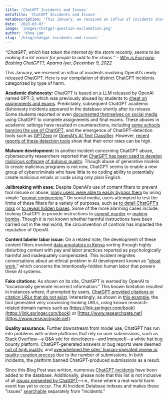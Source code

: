 ```yaml
---
title: 'ChatGPT Incidents and Issues'
metaTitle: 'ChatGPT Incidents and Issues'
metaDescription: 'This January, we received an influx of incidents involving OpenAI’s newly released ChatGPT. Here is our compilation of distinct ChatGPT incidents categorized by type of harm.'
date: '2023-03-07'
image: 'images/chatgpt-question-exclamation.png'
author: 'Khoa Lam'
slug: '/blog/chatgpt-incidents-and-issues'
---
```


_“ChatGPT, which has taken the internet by the storm recently, seems to be making it a lot easier for people to add to the chaos.” – [Why is Everyone Bashing ChatGPT?](https://analyticsindiamag.com/why-is-everyone-bashing-chatgpt/), Aparna Iyer, December 9, 2022_

This January, we received an influx of incidents involving OpenAI’s newly released ChatGPT. Here is our compilation of distinct ChatGPT incidents categorized by type of harm. 

**Academic dishonesty:** ChatGPT is based on a LLM released by OpenAI named GPT-3, which was previously abused by students to [cheat on assignments and exams](/cite/339/). Predictably, subsequent ChatGPT academic dishonesty incidents appeared in the database shortly after its release. Some students reported or even [documented themselves on social media](https://www.tiktok.com/@caleb_sorensen/video/7176768074023226670) using ChatGPT to complete assignments and final exams. These abuses in academic settings have resulted in counteractions, including [some schools banning the use of ChatGPT](https://www.nbcnews.com/tech/tech-news/new-york-city-public-schools-ban-chatgpt-devices-networks-rcna64446), and the emergence of ChatGPT-detection tools such as [GPTZero](https://gptzero.me) or [OpenAI’s AI Text Classifier](https://openai.com/blog/new-ai-classifier-for-indicating-ai-written-text/). However, [recent reports of these detection tools](/cite/466/) show that their error rates can be high.

**Malware development:** In another incident concerning ChatGPT abuse, cybersecurity researchers reported that [ChatGPT has been used to develop malicious software](https://incidentdatabase.ai/cite/443/) [of dubious quality](https://www.washingtonpost.com/politics/2023/01/26/yes-chatgpt-can-write-malware-code-not-well/). Though abuse of generative models to create malicious programs is not new, ChatGPT seems to enable a new group of cybercriminals who have little to no coding ability to potentially create malicious emails or code using only plain English.

**Jailbreaking with ease:** Despite OpenAI’s use of content filters to prevent tool misuse or abuse, [many users were able to easily bypass them](https://incidentdatabase.ai/cite/420/) by using simple “[prompt engineering](https://technical.ly/software-development/prompt-enginnering-chatgpt-dall-e-openai/).” On social media, users attempted to test the limits of these filters for a variety of purposes, such as [to detail ChatGPT’s risks](https://mobile.twitter.com/m1guelpf/status/1598203861294252033) or [to reveal hidden biases](https://www.newstatesman.com/quickfire/2022/12/chatgpt-shows-ai-racism-problem). Some of the more alarming cases include: tricking ChatGPT to provide instructions to [commit murder](https://twitter.com/JustAnkurBagchi/status/1598213680012795905) or [making bombs](https://www.thetimes.co.uk/article/chatgpt-bot-tricked-into-giving-bomb-making-instructions-say-developers-rvktrxqb5). Though it is not known whether harmful instructions have been carried out in the real world, the circumvention of controls has impacted the reputation of OpenAI.

**Content labeler labor issue:** On a related note, the development of these content filters involved [data annotators in Kenya](https://incidentdatabase.ai/cite/450) sorting through highly disturbing content with pay and labor practices reported as psychologically harmful and inadequately compensated. This incident reignites conversations about an ethical problem in AI development known as “[ghost work](https://marylgray.org/bio/on-demand/),” which concerns the intentionally-hidden human labor that powers these AI systems.

**Fake citations:** As shown on its site, ChatGPT is warned by OpenAI to “occasionally generate incorrect information.” This known limitation resulted in instances where, if prompted by users, [ChatGPT provided citations or citation URLs that do not exist](https://incidentdatabase.ai/cite/464). Interestingly, as shown in [this example](https://news.ycombinator.com/item?id=33841672), the tool generated very convincing-looking URLs, using known research-related domain names such as [https://link.springer.com/book](https://link.springer.com/book) or [https://www.researchgate.net](https://www.researchgate.net).

**Quality assurance:** Further downstream from model use, ChatGPT has run into problems with online platforms that rely on user submissions, such as [Stack Overflow](https://incidentdatabase.ai/cite/413)—a Q&A site for developers—and [Immunefi](https://incidentdatabase.ai/cite/452)—a white hat bug bounty platform. ChatGPT-generated answers or bug reports were deemed [not of high quality](https://www.coindesk.com/tech/2023/01/17/crypto-whitehat-platform-immunefi-banned-15-chatgpt-generated-bug-reports-heres-why/), and [overwhelmed the sites’ human-operated review or quality curation process](https://meta.stackoverflow.com/questions/421831/temporary-policy-chatgpt-is-banned) due to the number of submissions. In both incidents, the platform banned ChatGPT-produced submissions as a result.

Since this Blog Post was written, numerous [ChatGPT incidents](https://incidentdatabase.ai/apps/discover/?display=details&is_incident_report=false%7C%7Ctrue&page=1&s=chatgpt) have been added to the database. Additionally, please note that this list is not inclusive of all [_issues_ presented by ChatGPT](https://incidentdatabase.ai/apps/discover/?display=details&is_incident_report=false&page=1&s=chatgpt)—i.e., those where a real-world harm event has yet to occur. The AI Incident Database indexes and makes these "issues" [searchable](https://incidentdatabase.ai/apps/discover/?display=details&is_incident_report=false&page=1&s=chatgpt) separately from "incidents."

